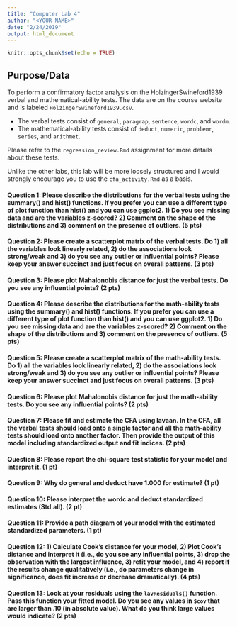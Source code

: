 ```yaml
---
title: "Computer Lab 4"
author: "<YOUR NAME>"
date: "2/24/2019"
output: html_document
---
```


```r
knitr::opts_chunk$set(echo = TRUE)
```

## Purpose/Data
To perform a confirmatory factor analysis on the HolzingerSwineford1939 verbal and mathematical-ability tests. The data are on the course website and is labeled `HolzingerSwineford1939.csv`. 

* The verbal tests consist of `general`, `paragrap`, `sentence`, `wordc`, and `wordm`.
* The mathematical-ability tests consist of `deduct`, `numeric`, `problemr`, `series`, and `arithmet`.

Please refer to the `regression_review.Rmd` assignment for more details about these tests. 

Unlike the other labs, this lab will be more loosely structured and I would strongly encourage you to use the `cfa_activity.Rmd` as a basis.

#### Question 1: Please describe the distributions for the verbal tests using the summary() and hist() functions. If you prefer you can use a different type of plot function than hist() and you can use ggplot2. 1) Do you see missing data and are the variables z-scored? 2) Comment on the shape of the distributions and 3) comment on the presence of outliers. (5 pts)


#### Question 2: Please create a scatterplot matrix of the verbal tests. Do 1) all the variables look linearly related, 2) do the associations look strong/weak and 3) do you see any outlier or influential points? Please keep your answer succinct and just focus on overall patterns. (3 pts)

#### Question 3: Please plot Mahalonobis distance for just the verbal tests. Do you see any influential points? (2 pts)

#### Question 4: Please describe the distributions for the math-ability tests using the summary() and hist() functions. If you prefer you can use a different type of plot function than hist() and you can use ggplot2. 1) Do you see missing data and are the variables z-scored? 2) Comment on the shape of the distributions and 3) comment on the presence of outliers. (5 pts)

#### Question 5: Please create a scatterplot matrix of the math-ability tests. Do 1) all the variables look linearly related, 2) do the associations look strong/weak and 3) do you see any outlier or influential points? Please keep your answer succinct and just focus on overall patterns. (3 pts)

#### Question 6: Please plot Mahalonobis distance for just the math-ability tests. Do you see any influential points? (2 pts)

#### Question 7: Please fit and estimate the CFA using lavaan. In the CFA, all the verbal tests should load onto a single factor and all the math-ability tests should load onto another factor. Then provide the output of this model including standardized output and fit indices. (2 pts)

#### Question 8: Please report the chi-square test statistic for your model and interpret it. (1 pt)

#### Question 9: Why do general and deduct have 1.000 for estimate? (1 pt)

#### Question 10: Please interpret the wordc and deduct standardized estimates (Std.all). (2 pt)

#### Question 11: Provide a path diagram of your model with the estimated standardized parameters. (1 pt)

#### Question 12: 1) Calculate Cook's distance for your model, 2) Plot Cook's distance and interpret it (i.e., do you see any influential points, 3) drop the observation with the largest influence, 3) refit your model, and 4) report if the results change qualitatively (i.e., do parameters change in significance, does fit increase or decrease dramatically). (4 pts)

#### Question 13: Look at your residuals using the `lavResiduals()` function. Pass this function your fitted model. Do you see any values in `$cov` that are larger than .10 (in absolute value). What do you think large values would indicate? (2 pts) 
